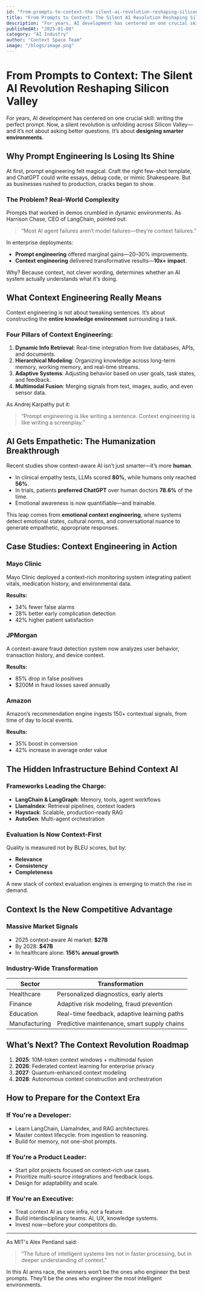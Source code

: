 ```yaml
---
id: "from-prompts-to-context-the-silent-ai-revolution-reshaping-silicon-valley"
title: "From Prompts to Context: The Silent AI Revolution Reshaping Silicon Valley"
description: "For years, AI development has centered on one crucial skill: writing the perfect prompt. Now, a silent revolution is unfolding across Silicon Valley—and it's not about asking better questions."
publishedAt: "2025-01-08"
category: "AI Industry"
author: "Context Space Team"
image: "/blogs/image.png"
---
```


# From Prompts to Context: The Silent AI Revolution Reshaping Silicon Valley

For years, AI development has centered on one crucial skill: writing the perfect prompt. Now, a silent revolution is unfolding across Silicon Valley—and it’s not about asking better questions. It’s about **designing smarter environments**.

## Why Prompt Engineering Is Losing Its Shine

At first, prompt engineering felt magical. Craft the right few-shot template, and ChatGPT could write essays, debug code, or mimic Shakespeare. But as businesses rushed to production, cracks began to show.

### The Problem? Real-World Complexity

Prompts that worked in demos crumbled in dynamic environments. As Harrison Chase, CEO of LangChain, pointed out:
> “Most AI agent failures aren’t model failures—they’re context failures.”

In enterprise deployments:
- **Prompt engineering** offered marginal gains—20–30% improvements.
- **Context engineering** delivered transformative results—**10x+ impact**.

Why? Because context, not clever wording, determines whether an AI system actually understands what it's doing.

## What Context Engineering Really Means

Context engineering is not about tweaking sentences. It’s about constructing the **entire knowledge environment** surrounding a task.

### Four Pillars of Context Engineering:
1. **Dynamic Info Retrieval**: Real-time integration from live databases, APIs, and documents.
2. **Hierarchical Modeling**: Organizing knowledge across long-term memory, working memory, and real-time streams.
3. **Adaptive Systems**: Adjusting behavior based on user goals, task states, and feedback.
4. **Multimodal Fusion**: Merging signals from text, images, audio, and even sensor data.

As Andrej Karpathy put it:
> “Prompt engineering is like writing a sentence. Context engineering is like writing a screenplay.”


## AI Gets Empathetic: The Humanization Breakthrough

Recent studies show context-aware AI isn’t just smarter—it’s more **human**.

- In clinical empathy tests, LLMs scored **80%**, while humans only reached **56%**.
- In trials, patients **preferred ChatGPT** over human doctors **78.6%** of the time.
- Emotional awareness is now quantifiable—and trainable.

This leap comes from **emotional context engineering**, where systems detect emotional states, cultural norms, and conversational nuance to generate empathetic, appropriate responses.


## Case Studies: Context Engineering in Action

### Mayo Clinic

Mayo Clinic deployed a context-rich monitoring system integrating patient vitals, medication history, and environmental data.

**Results:**
- 34% fewer false alarms
- 28% better early complication detection
- 42% higher patient satisfaction

### JPMorgan

A context-aware fraud detection system now analyzes user behavior, transaction history, and device context.

**Results:**
- 85% drop in false positives
- $200M in fraud losses saved annually

### Amazon

Amazon’s recommendation engine ingests 150+ contextual signals, from time of day to local events.

**Results:**
- 35% boost in conversion
- 42% increase in average order value


## The Hidden Infrastructure Behind Context AI

### Frameworks Leading the Charge:
- **LangChain & LangGraph**: Memory, tools, agent workflows
- **LlamaIndex**: Retrieval pipelines, context loaders
- **Haystack**: Scalable, production-ready RAG
- **AutoGen**: Multi-agent orchestration

### Evaluation Is Now Context-First

Quality is measured not by BLEU scores, but by:
- **Relevance**
- **Consistency**
- **Completeness**

A new stack of context evaluation engines is emerging to match the rise in demand.

## Context Is the New Competitive Advantage

### Massive Market Signals

- 2025 context-aware AI market: **$27B**
- By 2028: **$47B**
- In healthcare alone: **156% annual growth**

### Industry-Wide Transformation

| Sector            | Transformation                                    |
|-------------------|---------------------------------------------------|
| Healthcare         | Personalized diagnostics, early alerts           |
| Finance            | Adaptive risk modeling, fraud prevention         |
| Education          | Real-time feedback, adaptive learning paths      |
| Manufacturing      | Predictive maintenance, smart supply chains      |



## What’s Next? The Context Revolution Roadmap

1. **2025**: 10M-token context windows + multimodal fusion
2. **2026**: Federated context learning for enterprise privacy
3. **2027**: Quantum-enhanced context modeling
4. **2028**: Autonomous context construction and orchestration



## How to Prepare for the Context Era

### If You're a Developer:
- Learn LangChain, LlamaIndex, and RAG architectures.
- Master context lifecycle: from ingestion to reasoning.
- Build for memory, not one-shot prompts.

### If You're a Product Leader:
- Start pilot projects focused on context-rich use cases.
- Prioritize multi-source integrations and feedback loops.
- Design for adaptability and scale.

### If You're an Executive:
- Treat context AI as core infra, not a feature.
- Build interdisciplinary teams: AI, UX, knowledge systems.
- Invest now—before your competitors do.


---

As MIT's Alex Pentland said:
> “The future of intelligent systems lies not in faster processing, but in deeper understanding of context.”

In this AI arms race, the winners won’t be the ones who engineer the best prompts.
They’ll be the ones who engineer the most intelligent environments.
